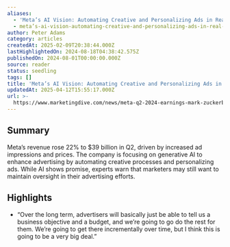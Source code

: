 ```yaml
---
aliases:
  - 'Meta’s AI Vision: Automating Creative and Personalizing Ads in Real Time'
  - meta’s-ai-vision-automating-creative-and-personalizing-ads-in-real-time
author: Peter Adams
category: articles
createdAt: 2025-02-09T20:38:44.000Z
lastHighlightedOn: 2024-08-18T04:38:42.575Z
publishedOn: 2024-08-01T00:00:00.000Z
source: reader
status: seedling
tags: []
title: 'Meta’s AI Vision: Automating Creative and Personalizing Ads in Real Time'
updatedAt: 2025-04-12T15:55:17.000Z
url: >-
  https://www.marketingdive.com/news/meta-q2-2024-earnings-mark-zuckerberg-generative-ai/723039/?uID=58ba29f6592c24ef0bdefa76114a43982a806c17a289ed758a3b0794fe834435&utm_campaign=VB_TechEdit_MEMBER_060824&utm_source=newsletter&utm_brand=vb&utm_mailing=VB_TechEdit_MEMBER_130824&utm_medium=email&utm_term=VB_PaidTechnology
---
```

## Summary

Meta’s revenue rose 22% to $39 billion in Q2, driven by increased ad impressions and prices. The company is focusing on generative AI to enhance advertising by automating creative processes and personalizing ads. While AI shows promise, experts warn that marketers may still want to maintain oversight in their advertising efforts.

## Highlights

- “Over the long term, advertisers will basically just be able to tell us a business objective and a budget, and we’re going to go do the rest for them. We’re going to get there incrementally over time, but I think this is going to be a very big deal.”
